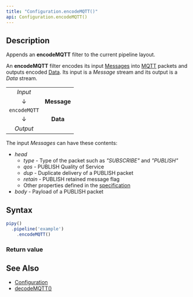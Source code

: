 ```yaml
---
title: "Configuration.encodeMQTT()"
api: Configuration.encodeMQTT()
---
```


## Description

Appends an **encodeMQTT** filter to the current pipeline layout.

An **encodeMQTT** filter encodes its input [Messages](/reference/api/Message) into [MQTT](https://mqtt.org/) packets and outputs encoded [Data](/reference/api/Data). Its input is a _Message_ stream and its output is a _Data_ stream.

|              |             |
|:------------:|:-----------:|
| _Input_      |             |
| ↓            | **Message** |
| `encodeMQTT` |             |
| ↓            | **Data**    |
| _Output_     |             |

The input _Messages_ can have these contents:

* _head_
  - _type_ - Type of the packet such as _"SUBSCRIBE"_ and _"PUBLISH"_
  - _qos_ - PUBLISH Quality of Service
  - _dup_ - Duplicate delivery of a PUBLISH packet
  - _retain_ - PUBLISH retained message flag
  - Other properties defined in the [specification](https://docs.oasis-open.org/mqtt/mqtt/v5.0/os/mqtt-v5.0-os.html#_Toc3901027)
* _body_ - Payload of a PUBLISH packet

## Syntax

``` js
pipy()
  .pipeline('example')
    .encodeMQTT()
```

### Return value

<ReturnValue/>

## See Also

* [Configuration](/reference/api/Configuration)
* [decodeMQTT()](/reference/api/Configuration/decodeMQTT)
